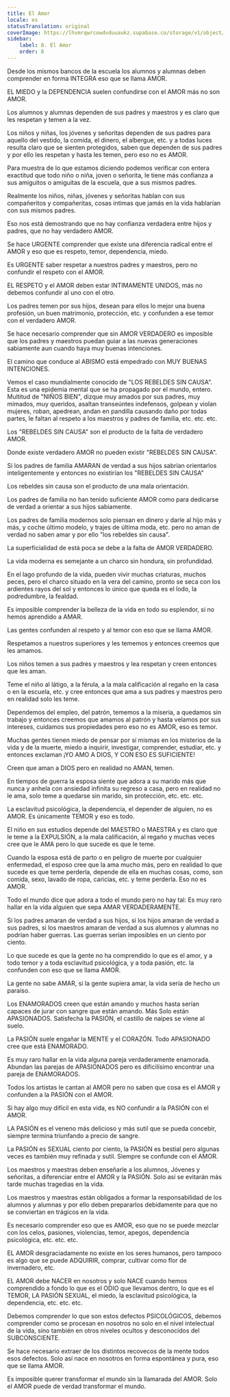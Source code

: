 ```yaml
---
title: El Amor
locale: es
statusTranslation: original
coverImage: https://lhvmrqwrcowdvduuaukz.supabase.co/storage/v1/object/public/strapi-uploads/small_cover-educacion-fundamental.webp-2d51a7828a2b1309555be27f7e2a61a0.webp
sidebar:
    label: 8. El Amor
    order: 8
---
```

Desde los mismos bancos de la escuela los alumnos y alumnas deben comprender en forma INTEGRA eso que se llama AMOR.

EL MIEDO y la DEPENDENCIA suelen confundirse con el AMOR más no son AMOR.

Los alumnos y alumnas dependen de sus padres y maestros y es claro que les respetan y temen a la vez.

Los niños y niñas, los jóvenes y señoritas dependen de sus padres para aquello del vestido, la comida, el dinero, el albergue, etc. y a todas luces resulta claro que se sienten protegidos, saben que dependen de sus padres y por ello les respetan y hasta les temen, pero eso no es AMOR.

Para muestra de lo que estamos diciendo podemos verificar con entera exactitud que todo niño o niña, joven o señorita, le tiene más confianza a sus amiguitos o amiguitas de la escuela, que a sus mismos padres.

Realmente los niños, niñas, jóvenes y señoritas hablan con sus compañeritos y compañeritas, cosas intimas que jamás en la vida hablarían con sus mismos padres.

Eso nos está demostrando que no hay confianza verdadera entre hijos y padres, que no hay verdadero AMOR.

Se hace URGENTE comprender que existe una diferencia radical entre el AMOR y eso que es respeto, temor, dependencia, miedo.

Es URGENTE saber respetar a nuestros padres y maestros, pero no confundir el respeto con el AMOR.

EL RESPETO y el AMOR deben estar INTIMAMENTE UNIDOS, más no debemos confundir al uno con el otro.

Los padres temen por sus hijos, desean para ellos lo mejor una buena profesión, un buen matrimonio, protección, etc. y confunden a ese temor con el verdadero AMOR.

Se hace necesario comprender que sin AMOR VERDADERO es imposible que los padres y maestros puedan guiar a las nuevas generaciones sabiamente aun cuando haya muy buenas intenciones.

El camino que conduce al ABISMO está empedrado con MUY BUENAS INTENCIONES.

Vemos el caso mundialmente conocido de "LOS REBELDES SIN CAUSA". Esta es una epidemia mental que se ha propagado por el mundo, entero. Multitud de "NIÑOS BIEN", dizque muy amados por sus padres, muy mimados, muy queridos, asaltan transeúntes indefensos, golpean y violan mujeres, roban, apedrean, andan en pandilla causando daño por todas partes, le faltan al respeto a los maestros y padres de familia, etc. etc. etc.

Los "REBELDES SIN CAUSA" son el producto de la falta de verdadero AMOR.

Donde existe verdadero AMOR no pueden existir "REBELDES SIN CAUSA".

Si los padres de familia AMARAN de verdad a sus hijos sabrían orientarlos inteligentemente y entonces no existirían los "REBELDES SIN CAUSA"

Los rebeldes sin causa son el producto de una mala orientación.

Los padres de familia no han tenido suficiente AMOR como para dedicarse de verdad a orientar a sus hijos sabiamente.

Los padres de familia modernos solo piensan en dinero y darle al hijo más y más, y coche último modelo, y trajes de última moda, etc. pero no aman de verdad no saben amar y por ello "los rebeldes sin causa".

La superficialidad de está poca se debe a la falta de AMOR VERDADERO.

La vida moderna es semejante a un charco sin hondura, sin profundidad.

En el lago profundo de la vida, pueden vivir muchas criaturas, muchos peces, pero el charco situado en la vera del camino, pronto se seca con los ardientes rayos del sol y entonces lo único que queda es el lodo, la podredumbre, la fealdad.

Es imposible comprender la belleza de la vida en todo su esplendor, si no hemos aprendido a AMAR.

Las gentes confunden al respeto y al temor con eso que se llama AMOR.

Respetamos a nuestros superiores y les tememos y entonces creemos que les amamos.

Los niños temen a sus padres y maestros y lea respetan y creen entonces que les aman.

Teme el niño al látigo, a la férula, a la mala calificación al regaño en la casa o en la escuela, etc. y cree entonces que ama a sus padres y maestros pero en realidad solo les teme.

Dependemos del empleo, del patrón, tememos a la miseria, a quedamos sin trabajo y entonces creemos que amamos al patrón y hasta velamos por sus intereses, cuidamos sus propiedades pero eso no es AMOR, eso es temor.

Muchas gentes tienen miedo de pensar por sí mismas en los misterios de la vida y de la muerte, miedo a inquirir, investigar, comprender, estudiar, etc. y entonces exclaman ¡YO AMO A DIOS, Y CON ESO ES SUFICIENTE!

Creen que aman a DIOS pero en realidad no AMAN, temen.

En tiempos de guerra la esposa siente que adora a su marido más que nunca y anhela con ansiedad infinita su regreso a casa, pero en realidad no le ama, solo teme a quedarse sin marido, sin protección, etc. etc. etc.

La esclavitud psicológica, la dependencia, el depender de alguien, no es AMOR. Es únicamente TEMOR y eso es todo.

El niño en sus estudios depende del MAESTRO o MAESTRA y es claro que le teme a la EXPULSIÓN, a la mala calificación, al regaño y muchas veces cree que le AMA pero lo que sucede es que le teme.

Cuando la esposa está de parto o en peligro de muerte por cualquier enfermedad, el esposo cree que la ama mucho más, pero en realidad lo que sucede es que teme perderla, depende de ella en muchas cosas, como, son comida, sexo, lavado de ropa, caricias, etc. y teme perderla. Eso no es AMOR.

Todo el mundo dice que adora a todo el mundo pero no hay tal: Es muy raro hallar en la vida alguien que sepa AMAR VERDADERAMENTE.

Si los padres amaran de verdad a sus hijos, si los hijos amaran de verdad a sus padres, si los maestros amaran de verdad a sus alumnos y alumnas no podrían haber guerras. Las guerras serían imposibles en un ciento por ciento.

Lo que sucede es que la gente no ha comprendido lo que es el amor, y a todo temor y a toda esclavitud psicológica, y a toda pasión, etc. la confunden con eso que se llama AMOR.

La gente no sabe AMAR, si la gente supiera amar, la vida sería de hecho un paraíso.

Los ENAMORADOS creen que están amando y muchos hasta serían capaces de jurar con sangre que están amando. Más Solo están APASIONADOS. Satisfecha la PASIÓN, el castillo de naipes se viene al suelo.

La PASIÓN suele engañar la MENTE y el CORAZÓN. Todo APASIONADO cree que está ENAMORADO.

Es muy raro hallar en la vida alguna pareja verdaderamente enamorada. Abundan las parejas de APASIONADOS pero es dificilísimo encontrar una pareja de ENAMORADOS.

Todos los artistas le cantan al AMOR pero no saben que cosa es el AMOR y confunden a la PASIÓN con el AMOR.

Si hay algo muy difícil en esta vida, es NO confundir a la PASIÓN con el AMOR.

LA PASIÓN es el veneno más delicioso y más sutil que se pueda concebir, siempre termina triunfando a precio de sangre.

La PASIÓN es SEXUAL ciento por ciento, la PASIÓN es bestial pero algunas veces es también muy refinada y sutil. Siempre se confunde con el AMOR.

Los maestros y maestras deben enseñarle a los alumnos, Jóvenes y señoritas, a diferenciar entre el AMOR y la PASIÓN. Solo así se evitarán más tarde muchas tragedias en la vida.

Los maestros y maestras están obligados a formar la responsabilidad de los alumnos y alumnas y por ello deben prepararlos debidamente para que no se conviertan en trágicos en la vida.

Es necesario comprender eso que es AMOR, eso que no se puede mezclar con los celos, pasiones, violencias, temor, apegos, dependencia psicológica, etc. etc. etc.

EL AMOR desgraciadamente no existe en los seres humanos, pero tampoco es algo que se puede ADQUIRIR, comprar, cultivar como flor de invernadero, etc.

EL AMOR debe NACER en nosotros y solo NACE cuando hemos comprendido a fondo lo que es el ODIO que llevamos dentro, lo que es el TEMOR, LA PASIÓN SEXUAL, el miedo, la esclavitud psicológica, la dependencia, etc. etc. etc.

Debemos comprender lo que son estos defectos PSICOLÓGICOS, debemos comprender como se procesan en nosotros no solo en el nivel intelectual de la vida, sino también en otros niveles ocultos y desconocidos del SUBCONSCIENTE.

Se hace necesario extraer de los distintos recovecos de la mente todos esos defectos. Solo así nace en nosotros en forma espontánea y pura, eso que se llama AMOR.

Es imposible querer transformar el mundo sin la llamarada del AMOR. Solo el AMOR puede de verdad transformar el mundo.
